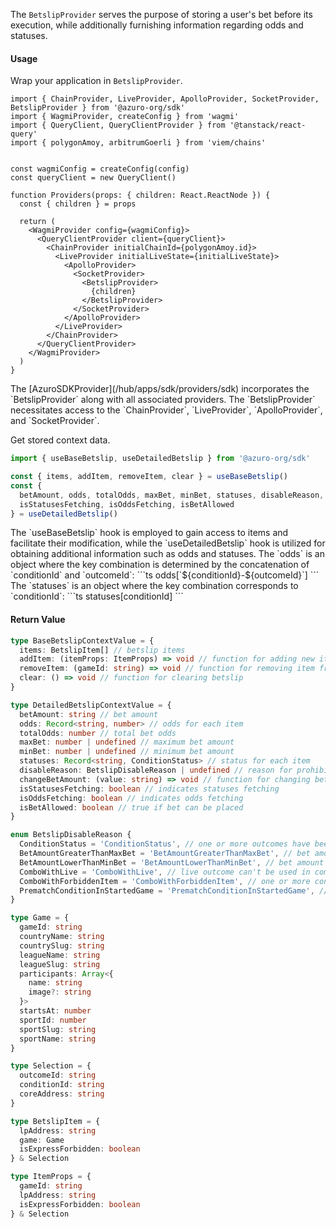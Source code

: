 
The `BetslipProvider` serves the purpose of storing a user's bet before its execution, while additionally furnishing information regarding odds and statuses.

#### Usage

Wrap your application in `BetslipProvider`.

```tsx {1, 20, 22}
import { ChainProvider, LiveProvider, ApolloProvider, SocketProvider, BetslipProvider } from '@azuro-org/sdk'
import { WagmiProvider, createConfig } from 'wagmi'
import { QueryClient, QueryClientProvider } from '@tanstack/react-query'
import { polygonAmoy, arbitrumGoerli } from 'viem/chains'


const wagmiConfig = createConfig(config)
const queryClient = new QueryClient() 

function Providers(props: { children: React.ReactNode }) {
  const { children } = props

  return (
    <WagmiProvider config={wagmiConfig}>
      <QueryClientProvider client={queryClient}> 
        <ChainProvider initialChainId={polygonAmoy.id}>
          <LiveProvider initialLiveState={initialLiveState}>
            <ApolloProvider>
              <SocketProvider>
                <BetslipProvider>
                  {children}
                </BetslipProvider>
              </SocketProvider>
            </ApolloProvider>
          </LiveProvider>
        </ChainProvider>
      </QueryClientProvider>
    </WagmiProvider>
  )
}
```

<Callout type="info">
  The [AzuroSDKProvider](/hub/apps/sdk/providers/sdk) incorporates the `BetslipProvider` along with all associated providers.
</Callout>

<Callout type="warning">
  The `BetslipProvider` necessitates access to the `ChainProvider`, `LiveProvider`, `ApolloProvider`, and `SocketProvider`.
</Callout>

Get stored context data.

```ts
import { useBaseBetslip, useDetailedBetslip } from '@azuro-org/sdk'

const { items, addItem, removeItem, clear } = useBaseBetslip()
const { 
  betAmount, odds, totalOdds, maxBet, minBet, statuses, disableReason, changeBetAmount, 
  isStatusesFetching, isOddsFetching, isBetAllowed 
} = useDetailedBetslip()
```

<Callout type="info">
The `useBaseBetslip` hook is employed to gain access to items and facilitate their modification, while the `useDetailedBetslip` hook is utilized for obtaining additional information such as odds and statuses.
</Callout>

<Callout type="info">
The `odds` is an object where the key combination is determined by the concatenation of `conditionId` and `outcomeId`:
```ts
odds[`${conditionId}-${outcomeId}`]
```
</Callout>

<Callout type="info">
The `statuses` is an object where the key combination corresponds to `conditionId`:
```ts
statuses[conditionId]
```
</Callout>

#### Return Value

```ts
type BaseBetslipContextValue = {
  items: BetslipItem[] // betslip items
  addItem: (itemProps: ItemProps) => void // function for adding new items
  removeItem: (gameId: string) => void // function for removing item from betslip
  clear: () => void // function for clearing betslip
}

type DetailedBetslipContextValue = {
  betAmount: string // bet amount
  odds: Record<string, number> // odds for each item
  totalOdds: number // total bet odds
  maxBet: number | undefined // maximum bet amount
  minBet: number | undefined // minimum bet amount
  statuses: Record<string, ConditionStatus> // status for each item
  disableReason: BetslipDisableReason | undefined // reason for prohibiting the bet
  changeBetAmount: (value: string) => void // function for changing bet amount
  isStatusesFetching: boolean // indicates statuses fetching
  isOddsFetching: boolean // indicates odds fetching
  isBetAllowed: boolean // true if bet can be placed
}

enum BetslipDisableReason {
  ConditionStatus = 'ConditionStatus', // one or more outcomes have been removed or suspended
  BetAmountGreaterThanMaxBet = 'BetAmountGreaterThanMaxBet', // bet amount exceeds max bet
  BetAmountLowerThanMinBet = 'BetAmountLowerThanMinBet', // bet amount lower than min bet
  ComboWithLive = 'ComboWithLive', // live outcome can't be used in combo
  ComboWithForbiddenItem = 'ComboWithForbiddenItem', // one or more conditions can't be used in combo
  PrematchConditionInStartedGame = 'PrematchConditionInStartedGame', // pre-match item in started game
}

type Game = {
  gameId: string
  countryName: string
  countrySlug: string
  leagueName: string
  leagueSlug: string
  participants: Array<{
    name: string
    image?: string
  }>
  startsAt: number
  sportId: number
  sportSlug: string
  sportName: string
}

type Selection = {
  outcomeId: string
  conditionId: string
  coreAddress: string
}

type BetslipItem = {
  lpAddress: string
  game: Game
  isExpressForbidden: boolean
} & Selection

type ItemProps = {
  gameId: string
  lpAddress: string
  isExpressForbidden: boolean
} & Selection
```
